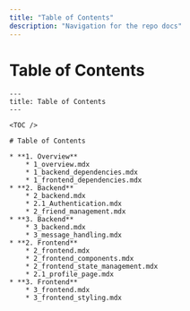 ```yaml
---
title: "Table of Contents"
description: "Navigation for the repo docs"
---
```

# Table of Contents

<TOC />

```mdx
---
title: Table of Contents
---

<TOC />

# Table of Contents

* **1. Overview**
    * 1_overview.mdx
    * 1_backend_dependencies.mdx
    * 1_frontend_dependencies.mdx
* **2. Backend**
    * 2_backend.mdx
    * 2.1_Authentication.mdx
    * 2_friend_management.mdx
* **3. Backend**
    * 3_backend.mdx
    * 3_message_handling.mdx
* **2. Frontend**
    * 2_frontend.mdx
    * 2_frontend_components.mdx
    * 2_frontend_state_management.mdx
    * 2.1_profile_page.mdx
* **3. Frontend**
    * 3_frontend.mdx
    * 3_frontend_styling.mdx

```